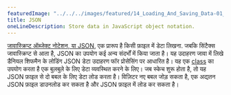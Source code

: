 ```yaml
---
featuredImage: "../../../images/featured/14_Loading_And_Saving_Data-01_JSON-thumbnail.png"
title: JSON
oneLineDescription: Store data in JavaScript object notation.
---
```


<a href='https://developer.mozilla.org/en-US/docs/Learn/JavaScript/Objects/JSON' target='_blank'>जावास्क्रिप्ट ऑब्जेक्ट नोटेशन, या JSON</a>,
 एक प्रारूप है किसी फ़ाइल में डेटा लिखना. जबकि सिंटैक्स जावास्क्रिप्ट से आता है, JSON का उपयोग कई अन्य संदर्भों में किया जाता है। 
 यह उदाहरण जावा में लिखे डैनियल शिफमैन के लोडिंग JSON डेटा उदाहरण फॉर प्रोसेसिंग पर आधारित है। यह एक 
 <a href='https://p5js.org/reference/#/p5/class' target='_blank'>class</a> का उपयोग करता है
एक बुलबुले के लिए डेटा व्यवस्थित करने के लिए। जब स्केच शुरू होता है, तो यह JSON फ़ाइल से दो बबल के लिए डेटा लोड करता है। 
विज़िटर नए बबल जोड़ सकता है, एक अद्यतन JSON फ़ाइल डाउनलोड कर सकता है और JSON फ़ाइल में लोड कर सकता है।
